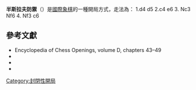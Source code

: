 {{Chess notation}}
'''半斯拉夫防禦'''（{{lang-en|Semi-Slav Defense}}）是[[國際象棋|國際象棋]]的一種開局方式，走法為：
1.d4 d5 2.c4 e6 3. Nc3 Nf6 4. Nf3 c6

{{Infobox chess opening
|openingname = 半斯拉夫防禦
|image = {{Chess diagram
| center
|
|rd|nd|bd|qd|kd|bd|  |rd
|pd|pd|  |  |  |pd|pd|pd
|  |  |pd|  |pd|nd|  |  
|  |  |  |pd|  |  |  |  
|  |  |pl|pl|  |  |  |  
|  |  |nl|  |  |nl|  |  
|pl|pl|  |  |pl|pl|pl|pl
|rl|  |bl|ql|kl|bl|  |rl
|}}
|moves =1.d4 d5 2.c4 e6 3. Nc3 Nf6 4. Nf3 c6
|ECO =D43–D49
|birth =
|nameorigin =
|parentopening =[[后翼棄兵|-{后}-翼棄兵]]
|AKA =
|chessgid = node=484200&move=5&moves=d4.d5.c4.e6.Nc3.Nf6.Nf3.c6&nodes=10703.75972.75973.75974.241699.75544.229882.484200
}}

==參考文獻==
{{reflist}}
{{wikibooks|Chess Opening Theory|1. d4/1...d5/2. c4/2...e6/3. Nc3/3...Nf6/4. Nf3/4...c6|Semi-Slav Defense}}
*Encyclopedia of Chess Openings, volume D, chapters 43–49
*{{cite book
 | title=Slav: Botvinnik Variation
 | author=Kuijf, Marinus
 | year=1995
 | publisher=[[New_In_Chess|New In Chess]]
 | isbn=90-71689-80-8}}
*{{cite book|title=Starting Out: Slav & Semi-Slav|url=https://archive.org/details/startingoutslavs0000flea|author=Glenn Flear|publisher=Everyman chess|year=2005|isbn=1857443934}}
*{{cite book
 | title=Chess Explained: The Meran Semi-Slav
 | author=Vera, Reinaldo
 | publisher=Gambit
 | year=2007
 | ISBN=9781904600817}}

[[Category:封閉性開局|Category:封閉性開局]]